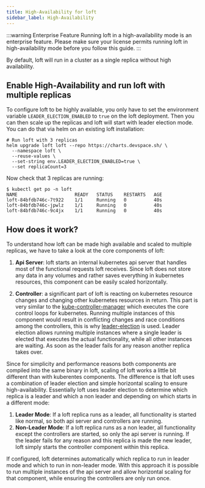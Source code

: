 ```yaml
---
title: High-Availability for loft
sidebar_label: High-Availability
---
```


:::warning Enterprise Feature
Running loft in a high-availability mode is an enterprise feature. Please make sure your license permits running loft in high-availability mode before you follow this guide.
::: 

By default, loft will run in a cluster as a single replica without high availability. 

## Enable High-Availability and run loft with multiple replicas

To configure loft to be highly available, you only have to set the environment variable `LEADER_ELECTION_ENABLED` to `true` on the loft deployment. Then you can then scale up the replicas and loft will start with leader election mode. You can do that via helm on an existing loft installation:
```
# Run loft with 3 replicas
helm upgrade loft loft --repo https://charts.devspace.sh/ \
  --namespace loft \
  --reuse-values \
  --set-string env.LEADER_ELECTION_ENABLED=true \
  --set replicaCount=3
```

Now check that 3 replicas are running:
```
$ kubectl get po -n loft
NAME                     READY   STATUS    RESTARTS   AGE
loft-84bfdb746c-7t922    1/1     Running   0          40s
loft-84bfdb746c-jpwlz    1/1     Running   0          40s
loft-84bfdb746c-9c4jx    1/1     Running   0          40s
```

## How does it work?

To understand how loft can be made high available and scaled to multiple replicas, we have to take a look at the core components of loft:
1. **Api Server**: loft starts an internal kubernetes api server that handles most of the functional requests loft receives. 
Since loft does not store any data in any volumes and rather saves everything in kubernetes resources, this component can be easily scaled horizontally.

2. **Controller**: a significant part of loft is reacting on kubernetes resource changes and changing other kubernetes resources in return. 
This part is very similar to the [kube-controller-manager](https://kubernetes.io/docs/reference/command-line-tools-reference/kube-controller-manager/) which executes the core control loops for kubernetes. 
Running multiple instances of this component would result in conflicting changes and race conditions among the controllers, this is why [leader-election](https://pkg.go.dev/k8s.io/client-go/tools/leaderelection) is used. 
Leader election allows running multiple instances where a single leader is elected that executes the actual functionality, while all other instances are waiting. As soon as the leader fails for any reason another replica takes over.

Since for simplicity and performance reasons both components are compiled into the same binary in loft, scaling of loft works a little bit different than with kuberentes components. 
The difference is that loft uses a combination of leader election and simple horizontal scaling to ensure high-availability. Essentially loft uses leader election to determine which replica is a leader and which a non leader and depending on which starts in a different mode:
1. **Leader Mode**: If a loft replica runs as a leader, all functionality is started like normal, so both api server and controllers are running.
2. **Non-Leader Mode**: If a loft replica runs as a non leader, all functionality except the controllers are started, so only the api server is running. If the leader fails for any reason and this replica is made the new leader, loft simply starts the controller component within this replica.

If configured, loft determines automatically which replica to run in leader mode and which to run in non-leader mode. 
With this approach it is possible to run multiple instances of the api server and allow horizontal scaling for that component, while ensuring the controllers are only run once.
